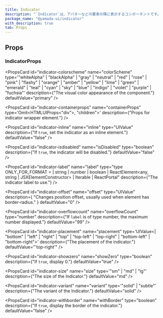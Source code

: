```yaml
---
title: Indicator
description: "`Indicator`は、アバターなどの要素の隅に表示するコンポーネントです。"
package_name: "@yamada-ui/indicator"
with_description: true
tab: Props
---
```


## Props

### IndicatorProps

<PropsCard
  id="indicator-colorscheme"
  name="colorScheme"
  type='"whiteAlpha" | "blackAlpha" | "gray" | "neutral" | "red" | "rose" | "pink" | "flashy" | "orange" | "amber" | "yellow" | "lime" | "green" | "emerald" | "teal" | "cyan" | "sky" | "blue" | "indigo" | "violet" | "purple" | "fuchsia"'
  description={"The visual color appearance of the component."}
  defaultValue="primary"
/>

<PropsCard
  id="indicator-containerprops"
  name="containerProps"
  type='Omit<HTMLUIProps<"div">, "children">'
  description={"Props for indicator wrapper element."}
/>

<PropsCard
  id="indicator-inline"
  name="inline"
  type="UIValue<boolean>"
  description={"If `true`, set the indicator as an inline element."}
  defaultValue="false"
/>

<PropsCard
  id="indicator-isdisabled"
  name="isDisabled"
  type="boolean"
  description={"If `true`, the indicator will be disabled."}
  defaultValue="false"
/>

<PropsCard
  id="indicator-label"
  name="label"
  type="type ONLY_FOR_FORMAT =
  | string
  | number
  | boolean
  | ReactElement<any, string | JSXElementConstructor<any>>
  | Iterable<ReactNode>
  | ReactPortal"
  description={"The indicator label to use."}
/>

<PropsCard
  id="indicator-offset"
  name="offset"
  type="UIValue<number>"
  description={
    "Changes position offset, usually used when element has border-radius."
  }
  defaultValue="0"
/>

<PropsCard
  id="indicator-overflowcount"
  name="overflowCount"
  type="number"
  description={"If `label` is of type number, the maximum number displayed."}
  defaultValue="99"
/>

<PropsCard
  id="indicator-placement"
  name="placement"
  type='UIValue<| "bottom"
  | "left"
  | "right"
  | "top"
  | "top-left"
  | "top-right"
  | "bottom-left"
  | "bottom-right">'
  description={"The placement of the indicator."}
  defaultValue="'top-right'"
/>

<PropsCard
  id="indicator-showzero"
  name="showZero"
  type="boolean"
  description={"If `true`, display 0."}
  defaultValue="true"
/>

<PropsCard
  id="indicator-size"
  name="size"
  type='"sm" | "md" | "lg"'
  description={"The size of the Indicator."}
  defaultValue="md"
/>

<PropsCard
  id="indicator-variant"
  name="variant"
  type='"solid" | "subtle"'
  description={"The variant of the Indicator."}
  defaultValue="solid"
/>

<PropsCard
  id="indicator-withborder"
  name="withBorder"
  type="boolean"
  description={"If `true`, display the border of the indicator."}
  defaultValue="false"
/>
